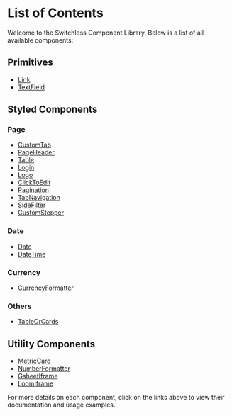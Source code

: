 
<Meta title="List of Contents" />

# List of Contents

Welcome to the Switchless Component Library. Below is a list of all available components:

## Primitives

- [Link](https://switchless.cashflowy.io/?path=/docs/exported-via-npm-primitives-link--docs)
- [TextField](https://switchless.cashflowy.io/?path=/docs/exported-via-npm-primitives-textfield--docs)

## Styled Components

### Page

- [CustomTab](https://switchless.cashflowy.io/?path=/docs/exported-via-npm-styled-page-customtab--docs)
- [PageHeader](https://switchless.cashflowy.io/?path=/docs/exported-via-npm-styled-page-pageheader--docs)
- [Table](https://switchless.cashflowy.io/?path=/docs/exported-via-npm-styled-page-table--docs)
- [Login](https://switchless.cashflowy.io/?path=/docs/exported-via-npm-styled-page-login--docs)
- [Logo](https://switchless.cashflowy.io/?path=/docs/exported-via-npm-styled-page-logo--docs)
- [ClickToEdit](https://switchless.cashflowy.io/?path=/docs/exported-via-npm-styled-page-clicktoedit--docs)
- [Pagination](https://switchless.cashflowy.io/?path=/docs/exported-via-npm-styled-page-pagination--docs)
- [TabNavigation](https://switchless.cashflowy.io/?path=/docs/exported-via-npm-styled-page-tabnavigation--docs)
- [SideFilter](https://switchless.cashflowy.io/?path=/docs/exported-via-npm-styled-page-sidefilter--docs)
- [CustomStepper](https://switchless.cashflowy.io/?path=/docs/exported-via-npm-styled-page-customstepper--docs)

### Date

- [Date](https://switchless.cashflowy.io/?path=/docs/exported-via-npm-styled-date-date--docs)
- [DateTime](https://switchless.cashflowy.io/?path=/docs/exported-via-npm-styled-date-datetime--docs)

### Currency

- [CurrencyFormatter](https://switchless.cashflowy.io/?path=/docs/exported-via-npm-styled-currency-currencyformatter--docs)

### Others

- [TableOrCards](https://switchless.cashflowy.io/?path=/docs/exported-via-npm-styled-others-tableorcards--docs)

## Utility Components

- [MetricCard](https://switchless.cashflowy.io/?path=/docs/exported-via-npm-utility-metriccard--docs)
- [NumberFormatter](https://switchless.cashflowy.io/?path=/docs/exported-via-npm-utility-numberformatter--docs)
- [GsheetIframe](https://switchless.cashflowy.io/?path=/docs/exported-via-npm-utility-gsheetiframe--docs)
- [LoomIframe](https://switchless.cashflowy.io/?path=/docs/exported-via-npm-utility-loomiframe--docs)

For more details on each component, click on the links above to view their documentation and usage examples.